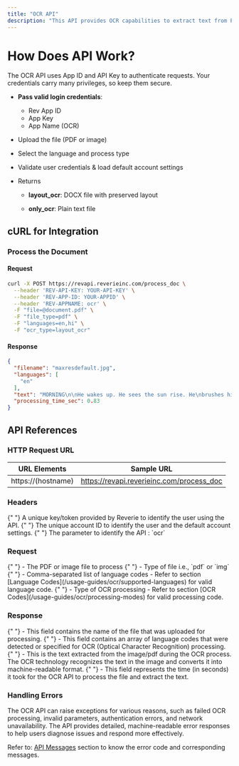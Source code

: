 ```yaml
---
title: "OCR API"
description: "This API provides OCR capabilities to extract text from PDFs and images, supporting multiple languages and processing modes for various document types. It’s ideal for automating text recognition and digitization tasks."
---
```

# How Does API Work?

The OCR API uses App ID and API Key to authenticate requests. Your credentials carry many privileges, so keep them secure.

- **Pass valid login credentials**:
  - Rev App ID
  - App Key
  - App Name (OCR)

- Upload the file (PDF or image)

- Select the language and process type

- Validate user credentials & load default account settings

- Returns
  - **layout_ocr**: DOCX file with preserved layout

  - **only_ocr**: Plain text file

## cURL for Integration
### Process the Document
#### Request
```bash
curl -X POST https://revapi.reverieinc.com/process_doc \
  --header 'REV-API-KEY: YOUR-API-KEY' \
  --header 'REV-APP-ID: YOUR-APPID' \
  --header 'REV-APPNAME: ocr' \
  -F "file=@document.pdf" \
  -F "file_type=pdf" \
  -F "languages=en,hi" \
  -F "ocr_type=layout_ocr"

```
#### Response
```json
{
  "filename": "maxresdefault.jpg",
  "languages": [
    "en"
  ],
  "text": "MORNING\n\nHe wakes up. He sees the sun rise. He\nbrushes his teeth. His teeth are white. He\nputs on his clothes. His shirt is blue. His\nshoes are yellow. His pants are brown.\n;P He goes downstairs. He gets a bowl. He\npours milk and cereal. He eats. He gets\nthe newspaper. He reads.\n\not o LOTS OF ENGLISH TEXTS ;. You{TT}",
  "processing_time_sec": 0.83
}
```

## API References

### HTTP Request URL
| URL Elements       | Sample URL                     |
|--------------------|--------------------------------|
| https://(hostname) | https://revapi.reverieinc.com/process_doc |

### Headers
<ParamField header="REV-API-KEY" type="string" required>
  {" "}
  A unique key/token provided by Reverie to identify the user using the API.
</ParamField> 
<ParamField header="REV-APP-ID" type="string" required>
  {" "}
  The unique account ID to identify the user and the default account settings.
</ParamField> 
<ParamField header="REV-APPNAME" type="string" required>
  {" "}
  The parameter to identify the API : `ocr`
</ParamField> 

### Request
<ParamField body="file" type="file" required>
  {" "}
   - The PDF or image file to process
</ParamField> 

<ParamField body="file_type" type="string" required>
  {" "}
    - Type of file i.e., `pdf` or `img`
</ParamField> 

<ParamField body="languages" type="string" required>
  {" "}
    -  Comma-separated list of language codes
    -  Refer to section [Language Codes](/usage-guides/ocr/supported-languages) for valid language code.
</ParamField> 

<ParamField body="ocr_type" type="string" required>
  {" "}
    -  Type of OCR processing
    -  Refer to section [OCR Codes](/usage-guides/ocr/processing-modes) for valid processing code.
</ParamField> 

### Response

<ParamField body="filename" type="string">
  {" "}
    -  This field contains the name of the file that was uploaded for processing.
</ParamField> 

<ParamField body="languages" type="string">
  {" "}
    -  This field contains an array of language codes that were detected or specified for OCR (Optical Character Recognition) processing.
</ParamField> 

<ParamField body="text" type="string">
  {" "}
    -  This is the text extracted from the image/pdf during the OCR process. The OCR technology recognizes the text in the image and converts it into machine-readable format. 
</ParamField> 

<ParamField body="processing_time_sec" type="string">
  {" "}
    -  This field represents the time (in seconds) it took for the OCR API to process the file and extract the text. 
</ParamField> 

### Handling Errors

The OCR API can raise exceptions for various reasons, such as failed OCR processing, invalid parameters, authentication errors, and network unavailability. The API provides detailed, machine-readable error responses to help users diagnose issues and respond more effectively. 

Refer to: [API Messages](/usage-guides/ocr/api-messages) section to know the error code and corresponding messages.